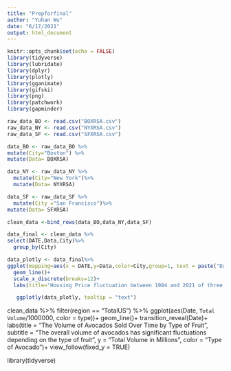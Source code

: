 ```yaml
---
title: "Prepforfinal"
author: "Yuhan Wu"
date: "6/17/2021"
output: html_document
---
```


```r
knitr::opts_chunk$set(echo = FALSE)
library(tidyverse)
library(lubridate)
library(dplyr)
library(plotly)
library(gganimate)
library(gifski)
library(png)
library(patchwork)
library(gapminder)

```

```r


raw_data_BO <- read.csv("BOXRSA.csv")
raw_data_NY <- read.csv("NYXRSA.csv")
raw_data_SF <- read.csv("SFXRSA.csv")

data_BO <- raw_data_BO %>%
mutate(City="Boston") %>%
mutate(Data= BOXRSA)

data_NY <- raw_data_NY %>%
  mutate(City="New York")%>%
  mutate(Data= NYXRSA)

data_SF <- raw_data_SF %>%
  mutate(City ="San Francisco")%>%
mutate(Data= SFXRSA)

clean_data <-bind_rows(data_BO,data_NY,data_SF)
```

```r
data_final <- clean_data %>%
select(DATE,Data,City)%>%
  group_by(City) 
```

```r
data_plotly <- data_final%>%
ggplot(mapping=aes(x = DATE,y=Data,color=City,group=1, text = paste("Date:",DATE, "\n")))+
  geom_line()+
  scale_x_discrete(breaks=12)+
  labs(title="Housing Price fluctuation between 1984 and 2021 of three Cities", subtitle = "San Francisco endured the greatest decline in year 2008",x="Time (1987-2021)",y="Case-Shiller index")

   ggplotly(data_plotly, tooltip = "text")

```

clean_data %>%
  filter(region == "TotalUS") %>%
  ggplot(aes(Date, `Total Volume`/1000000, color = type))+
  geom_line()+
  transition_reveal(Date)+
  labs(title = "The Volume of Avocados Sold Over Time by Type of Fruit",
      subtitle = "The overall volume of avocados has significant fluctuations depending on the type of fruit",
        y = "Total Volume in Millions", color = "Type of Avocado")+
    view_follow(fixed_y = TRUE)
    
    
library(tidyverse)




